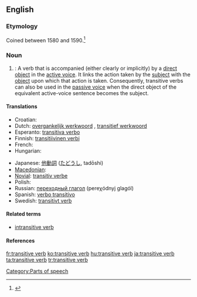 {{wikipedia}}
==English==

===Etymology===
Coined between 1580 and 1590.<ref>{{R:Dictionary.com 1.1}}</ref>

===Noun===
{{en-noun|sg=[[transitive]] [[verb]]}}

# {{grammar}}: A verb that is accompanied (either clearly or implicitly) by a [[direct object]] in the [[active voice]]. It links the action taken by the [[subject]] with the [[object]] upon which that action is taken.  Consequently, transitive verbs can also be used in the [[passive voice]] when the direct object of the equivalent active-voice sentence becomes the subject.

====Translations====
{{trans-top|a verb that is accompanied by a direct object}}
* Croatian: {{t-|hr|prijelazni glagol|m}}
* Dutch: [[overgankelijk werkwoord]] {{n}}, [[transitief werkwoord]] {{n}}
* Esperanto: [[transitiva verbo]]
* Finnish: [[transitiivinen verbi]]
* French: {{t+|fr|verbe transitif|m}}
* Hungarian: {{t+|hu|tárgyas ige}}
{{trans-mid}}
* Japanese: [[他動詞]] ([[たどうし]], tadōshi)
* [[Macedonian]]: {{t|mk|преоден глагол|m|tr=préoden glágol|sc=Cyrl}}
* [[Novial]]: [[transitiv verbe]]
* Polish: {{t+|pl|czasownik przechodni|m}}
* Russian: [[переходный глагол]] (pereχódnyj glagól) {{m}}
* Spanish: [[verbo transitivo]] {{m}}
* Swedish: [[transitivt verb]] {{n}}
{{trans-bottom}}

====Related terms====
* [[intransitive verb]]

==== References ====
<references/>

[[Category:Parts of speech]]

[[fr:transitive verb]]
[[ko:transitive verb]]
[[hu:transitive verb]]
[[ja:transitive verb]]
[[ta:transitive verb]]
[[tr:transitive verb]]